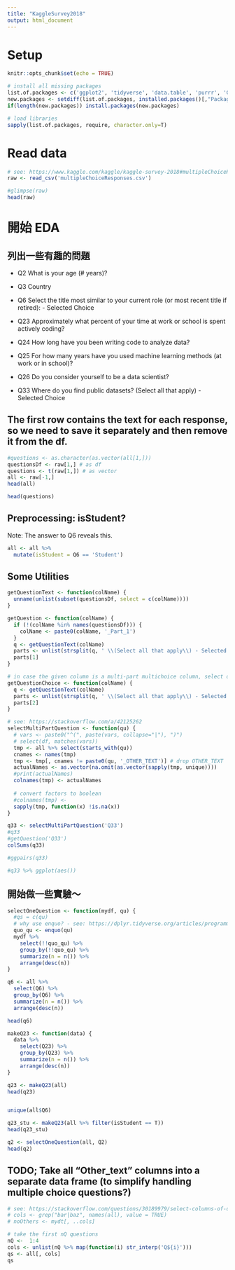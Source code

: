 ```yaml
---
title: "KaggleSurvey2018"
output: html_document
---
```


# Setup

```r
knitr::opts_chunk$set(echo = TRUE)
```

```r
# install all missing packages
list.of.packages <- c('ggplot2', 'tidyverse', 'data.table', 'purrr', 'GGally')
new.packages <- setdiff(list.of.packages, installed.packages()[,"Package"])
if(length(new.packages)) install.packages(new.packages)
```

```r
# load libraries
sapply(list.of.packages, require, character.only=T)
```


# Read data

```r
# see: https://www.kaggle.com/kaggle/kaggle-survey-2018#multipleChoiceResponses.csv
raw <- read_csv('multipleChoiceResponses.csv')

#glimpse(raw)
head(raw)
```

# 開始 EDA

## 列出一些有趣的問題

* Q2	What is your age (# years)?
* Q3  Country
* Q6	Select the title most similar to your current role (or most recent title if retired): - Selected Choice
* Q23	Approximately what percent of your time at work or school is spent actively coding?

* Q24	How long have you been writing code to analyze data?
* Q25	For how many years have you used machine learning methods (at work or in school)?
* Q26	Do you consider yourself to be a data scientist?
* Q33	Where do you find public datasets? (Select all that apply) - Selected Choice


## The first row contains the text for each response, so we need to save it separately and then remove it from the df.


```r
#questions <- as.character(as.vector(all[1,]))
questionsDf <- raw[1,] # as df
questions <- t(raw[1,]) # as vector
all <- raw[-1,]
head(all)

head(questions)
```

## Preprocessing: isStudent?

Note: The answer to Q6 reveals this.

```r
all <- all %>% 
  mutate(isStudent = Q6 == 'Student')
```

## Some Utilities
```r

getQuestionText <- function(colName) {
  unname(unlist(subset(questionsDf, select = c(colName))))
}

getQuestion <- function(colName) {
  if (!(colName %in% names(questionsDf))) {
    colName <- paste0(colName, '_Part_1')
  }
  q <- getQuestionText(colName)
  parts <- unlist(strsplit(q, ' \\(Select all that apply\\) - Selected Choice - '))
  parts[1]
}

# in case the given column is a multi-part multichoice column, select only the choice
getQuestionChoice <- function(colName) {
  q <- getQuestionText(colName)
  parts <- unlist(strsplit(q, ' \\(Select all that apply\\) - Selected Choice - '))
  parts[2]
}

# see: https://stackoverflow.com/a/42125262
selectMultiPartQuestion <- function(qu) {
  # vars <- paste0("^(", paste(vars, collapse="|"), ")")
  # select(df, matches(vars))
  tmp <- all %>% select(starts_with(qu))
  cnames <- names(tmp)
  tmp <- tmp[, cnames != paste0(qu, '_OTHER_TEXT')] # drop OTHER_TEXT
  actualNames <- as.vector(na.omit(as.vector(sapply(tmp, unique))))
  #print(actualNames)
  colnames(tmp) <- actualNames
  
  # convert factors to boolean
  #colnames(tmp) <- 
  sapply(tmp, function(x) !is.na(x))
}

q33 <- selectMultiPartQuestion('Q33')
#q33
#getQuestion('Q33')
colSums(q33)

#ggpairs(q33)

#q33 %>% ggplot(aes())
```
## 開始做一些實驗～

```r

selectOneQuestion <- function(mydf, qu) {
  #qs = c(qu)
  # why use enquo? - see: https://dplyr.tidyverse.org/articles/programming.html
  quo_qu <- enquo(qu)
  mydf %>%
    select(!!quo_qu) %>%
    group_by(!!quo_qu) %>%
    summarize(n = n()) %>%
    arrange(desc(n))
}

q6 <- all %>%
  select(Q6) %>%
  group_by(Q6) %>%
  summarize(n = n()) %>%
  arrange(desc(n))

head(q6)

makeQ23 <- function(data) {
  data %>% 
    select(Q23) %>%
    group_by(Q23) %>%
    summarize(n = n()) %>%
    arrange(desc(n))
}

q23 <- makeQ23(all)
head(q23)


unique(all$Q6)

q23_stu <- makeQ23(all %>% filter(isStudent == T))
head(q23_stu)

q2 <- selectOneQuestion(all, Q2)
head(q2)


```

## TODO; Take all "Other_text" columns into a separate data frame (to simplify handling multiple choice questions?)

```r
# see: https://stackoverflow.com/questions/30189979/select-columns-of-data-table-based-on-regex
# cols <- grep("bar|baz", names(all), value = TRUE)
# noOthers <- mydt[, ..cols]
```

```r
# take the first nQ questions
nQ <-  1:4
cols <- unlist(nQ %>% map(function(i) str_interp('Q${i}')))
qs <- all[, cols]
qs
```
